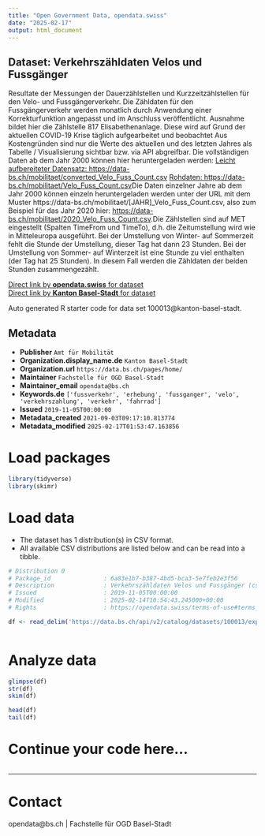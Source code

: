 ```yaml
---
title: "Open Government Data, opendata.swiss"
date: "2025-02-17"
output: html_document
---
```


## Dataset: Verkehrszähldaten Velos und Fussgänger

Resultate der Messungen der Dauerzählstellen und Kurzzeitzählstellen für den Velo- und Fussgängerverkehr. Die Zähldaten für den Fussgängerverkehr werden monatlich durch Anwendung einer Korrekturfunktion angepasst und im Anschluss veröffentlicht. Ausnahme bildet hier die Zählstelle 817 Elisabethenanlage. Diese wird auf Grund der aktuellen COVID-19 Krise täglich aufgearbeitet und beobachtet Aus Kostengründen sind nur die Werte des aktuellen und des letzten Jahres als Tabelle / Visualisierung sichtbar bzw. via API abgreifbar. Die vollständigen Daten ab dem Jahr 2000 können hier heruntergeladen werden: [Leicht aufbereiteter Datensatz: https://data-bs.ch/mobilitaet/converted_Velo_Fuss_Count.csv](https://data-bs.ch/mobilitaet/converted_Velo_Fuss_Count.csv) [Rohdaten: https://data-bs.ch/mobilitaet/Velo_Fuss_Count.csv](https://data-bs.ch/mobilitaet/Velo_Fuss_Count.csv)Die Daten einzelner Jahre ab dem Jahr 2000 können einzeln heruntergeladen werden unter der URL mit dem Muster https://data-bs.ch/mobilitaet/[JAHR]_Velo_Fuss_Count.csv, also zum Beispiel für das Jahr 2020 hier: [https://data-bs.ch/mobilitaet/2020_Velo_Fuss_Count.csv](https://data-bs.ch/mobilitaet/2020_Velo_Fuss_Count.csv).Die Zählstellen sind auf MET eingestellt (Spalten TimeFrom und TimeTo), d.h. die Zeitumstellung wird wie in Mitteleuropa ausgeführt. Bei der Umstellung von Winter- auf Sommerzeit fehlt die Stunde der Umstellung, dieser Tag hat dann 23 Stunden. Bei der Umstellung von Sommer- auf Winterzeit ist eine Stunde zu viel enthalten (der Tag hat 25 Stunden). In diesem Fall werden die Zähldaten der beiden Stunden zusammengezählt. 

[Direct link by **opendata.swiss** for dataset](https://opendata.swiss/de/dataset/verkehrszahldaten-velos-und-fussganger)<br>
[Direct link by **Kanton Basel-Stadt** for dataset](https://data.bs.ch/explore/dataset/100013/)

Auto generated R starter code for data set 100013@kanton-basel-stadt.

## Metadata

- **Publisher** `Amt für Mobilität`
- **Organization.display_name.de** `Kanton Basel-Stadt`
- **Organization.url** `https://data.bs.ch/pages/home/`
- **Maintainer** `Fachstelle für OGD Basel-Stadt`
- **Maintainer_email** `opendata@bs.ch`
- **Keywords.de** `['fussverkehr', 'erhebung', 'fussganger', 'velo', 'verkehrszahlung', 'verkehr', 'fahrrad']`
- **Issued** `2019-11-05T00:00:00`
- **Metadata_created** `2021-09-03T09:17:10.813774`
- **Metadata_modified** `2025-02-17T01:53:47.163856`


# Load packages

```r

library(tidyverse)
library(skimr)

```

# Load data

-   The dataset has 1 distribution(s) in CSV format.
-   All available CSV distributions are listed below and can be read into a tibble.

```r

# Distribution 0
# Package_id               : 6a83e1b7-b387-4bd5-bca3-5e7feb2e3f56
# Description              : Verkehrszähldaten Velos und Fussgänger (csv)
# Issued                   : 2019-11-05T00:00:00
# Modified                 : 2025-02-14T10:54:43.245000+00:00
# Rights                   : https://opendata.swiss/terms-of-use#terms_open

df <- read_delim('https://data.bs.ch/api/v2/catalog/datasets/100013/exports/csv?use_labels=true')



```

# Analyze data

```r

glimpse(df)
str(df)
skim(df)

head(df)
tail(df)

```

# Continue your code here...

```r

```

------------------------------------------------------------------------

# Contact

opendata@bs.ch | Fachstelle für OGD Basel-Stadt
